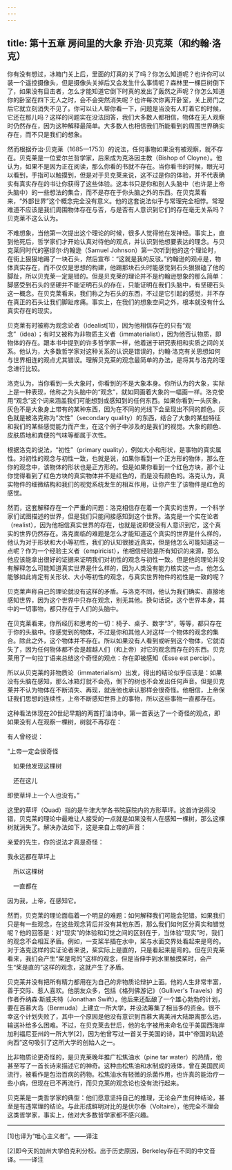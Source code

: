 ```yaml
---
---
---
```

title: 第十五章 房间里的大象 乔治·贝克莱（和约翰·洛克）
---




你有没有想过，冰箱门关上后，里面的灯真的关了吗？你怎么知道呢？也许你可以装一个遥控摄像头，但是摄像头关掉后又会发生什么事情呢？森林里一棵巨树倒下了，如果没有目击者，怎么才能知道它倒下时真的发出了轰然之声呢？你怎么知道你的卧室在四下无人之时，会不会突然消失呢？也许每次你离开卧室，关上房门之后它就立刻消失不见了。你可以让人帮你看一下，问题是当没有人盯着它的时候，它还在那儿吗？这样的问题实在没法回答，我们大多数人都相信，物体在无人观察时仍然存在，因为这种解释最简单。大多数人也相信我们所能看到的周围世界确实存在，而不只是我们的想象。

然而根据乔治·贝克莱（1685—1753）的说法，任何事物如果没有被观察，就不存在。贝克莱是一位爱尔兰哲学家，后来成为克洛因主教（Bishop of Cloyne）。他认为，如果不是因为正在阅读，那么你看的书就不存在。当你看书的时候，眼光可以看到，手指可以触摸到，但是对于贝克莱来说，这不过是你的体验，并不代表确实有真实存在的书让你获得了这些体验。这本书只是你和别人头脑中（也许是上帝头脑中）的一些想法的集合，而不是存在于你头脑之外的东西。在贝克莱看来，“外部世界”这个概念完全没有意义。他的这套说法似乎与常理完全相悖。常理难道不应该是我们周围物体存在与否，与是否有人意识到它们的存在毫无关系吗？贝克莱不这么认为。

不难想象，当他第一次提出这个理论的时候，很多人觉得他在发神经。事实上，直到他死后，哲学家们才开始认真对待他的观点，并认识到他想要表达的理念。与贝克莱同时代的塞缪尔·约翰逊（Samuel Johnson）第一次听到他的这个理论时，在街上狠狠地踢了一块石头，然后宣布：“这就是我的反驳。”约翰逊的观点是，物体真实存在，而不仅仅是思想的构建，他踢那块石头时能感觉到石头狠狠磕了他的脚趾，所以贝克莱一定是错的。但是贝克莱的理论并不是约翰逊想象的那么简单：脚感受到石头的坚硬并不能证明石头的存在，只能证明在我们头脑中，有坚硬石头这一概念。在贝克莱看来，我们称之为石头的东西，不过是它引起的感觉，并不存在真正的石头让我们脚趾疼痛。事实上，在我们的想象空间之外，根本就没有什么真实存在的现实。

贝克莱有时被称为观念论者（idealist[1]），因为他相信存在的只有“观念”（idea）；有时又被称为非物质主义者（immaterialist），因为他否认物质，即物体的存在。跟本书中提到的许多哲学家一样，他着迷于研究表相和实质之间的关系。他认为，大多数哲学家对这种关系的认识是错误的，约翰·洛克有关思想如何与世界相连的观点尤其错误。理解贝克莱的观念最简单的办法，是将其与洛克的理念进行比较。

洛克认为，当你看到一头大象时，你看到的不是大象本身。你所认为的大象，实际上是一种表现，他称之为头脑中的“观念”，就如同画着大象的一幅画一样。洛克使用“观念”这个词来涵盖我们可能想到或感知到的任何东西。如果你看到一头灰象，灰色不是大象身上带有的某种东西，因为在不同的光线下会呈现出不同的颜色。灰色就是被洛克称为“次性”（secondary quality）的东西，结合了大象的某些特征和我们的某些感觉能力而产生，在这个例子中涉及的是我们的视觉。大象的颜色、皮肤质地和粪便的气味等都属于次性。

根据洛克的说法，“初性”（primary quality），例如大小和形状，是事物的真实属性。对初性的观念与初性一致，也就是说，如果你看到一个正方形的物体，那么在你的观念中，该物体的形状也是正方形的。但是如果你看到一个红色方块，那个让你觉得看到了红色方块的真实物体并不是红色的，而是没有颜色的。洛克认为，真实物件的细微结构和我们的视觉系统发生的相互作用，让你产生了该物件是红色的感觉。

然而，这套解释存在一个严重的问题：洛克相信存在着一个真实的世界，一个科学家们试图描述的世界，但是我们只能间接感知到这个世界。洛克是一个实在论者（realist），因为他相信真实世界的存在，也就是说即使没有人意识到它，这个真实的世界仍然存在。洛克面临的难题是怎么才能知道这个真实的世界是什么样的，他认为对于形状和大小等初性，我们的认知很接近真实，但是他怎么可能知道这一点呢？作为一个经验主义者（empiricist），他相信经验是所有知识的来源，那么他应该能拿出很好的证据来证明我们对初性的观念与初性一致。但是他的理论并没有解释怎么可能知道真实世界是什么样的，因为人类没有能力核实这一点。他怎么能够如此肯定有关形状、大小等初性的观念，与真实世界物件的初性是一致的呢？

贝克莱声称自己的理论就没有这样的矛盾。与洛克不同，他认为我们确实、直接地感知世界，因为这个世界中只存在观念，别无其他。换句话说，这个世界本身，其中的一切事物，都只存在于人们的头脑中。

在贝克莱看来，你所经历和思考的一切：椅子、桌子、数字“3”，等等，都只存在于你的头脑中。你感觉到的物体，不过是你和其他人对这样一个物体的观念的集合。除此之外，这个物体并不存在。所以如果没有人看到或听到这个物体，它就消失了，因为任何物体都不会是超越人们（和上帝）对它的观念而存在的东西。贝克莱用了一句拉丁语来总结这个奇怪的观点：存在即被感知（Esse est percipi）。

所以从贝克莱的非物质论（immaterialism）出发，得出的结论似乎应该是：如果没有头脑在感知，那么冰箱灯就不会亮，倒下的树也不会发出任何声音。但是贝克莱并不认为物体在不断消失、再现，就连他也承认那样会很奇怪。他相信，上帝保证我们思想的连续性，上帝不断感知世界上的事物，所以这些事物一直都存在。

这种看法体现在20世纪早期的两首打油诗中。第一首表达了一个奇怪的观点，即如果没有人在观察一棵树，树就不再存在：

有人曾经说：

“上帝一定会很奇怪

　如果他发现这棵树

　还在这儿

即使草坪上一个人也没有。”

这里的草坪（Quad）指的是牛津大学各书院庭院内的方形草坪。这首诗说得没错，贝克莱的理论中最难让人接受的一点就是如果没有人在感知一棵树，那么这棵树就消失了。解决办法如下，这是来自上帝的声音：

亲爱的先生，你的说法才真是奇怪：

我永远都在草坪上

　所以这棵树

　一直都在

因为我，上帝，在感知它。

然而，贝克莱的理论面临着一个明显的难题：如何解释我们可能会犯错。如果我们只是有一些观念，在这些观念背后并没有其他东西，那么我们如何区分真实和错觉呢？他的回答是：对“现实”的体验和幻觉之间的区别在于，当体验“现实”时，我们的观念不会相互矛盾。例如，一支桨半插在水中，桨与水面交界处看起来是弯的。对于洛克这样的实证论者来说，桨实际上是直的，只是看起来是弯的。但在贝克莱看来，我们会产生“桨是弯的”这样的观念，但是当伸手到水里触摸桨时，会产生“桨是直的”这样的观念，这就产生了矛盾。

贝克莱并没有把所有精力都用在为自己的非物质论辩护上面。他的人生非常丰富，善于交际、惹人喜欢。他朋友众多，包括《格列佛游记》（Gulliver's Travels）的作者乔纳森·斯威夫特（Jonathan Swift）。他后来还酝酿了一个雄心勃勃的计划，要在百慕大岛（Bermuda）上建立一所大学，并设法筹集了相当多的资金。很不幸这个计划失败了，其中一个原因是他没有意识到百慕大离美洲大陆距离那么远，输送补给多么困难。不过，在贝克莱去世后，他的名字被用来命名位于美国西海岸加利福尼亚州的一所大学[2]，因为他曾写过一首关于美国的诗，其中“帝国的轨迹向西”这句吸引了这所大学的创始人之一。

比非物质论更奇怪的，是贝克莱晚年推广松焦油水（pine tar water）的热情，他甚至写了一首长诗来描述它的神奇。这种由松焦油和水制成的液体，曾在美国民间流行，被看作是包治百病的药物。松焦油水有轻微的杀菌作用，也许真的能治疗一些小病，但现在已不再流行，而贝克莱的观念论也没有流行起来。

贝克莱是一类哲学家的典型：他们愿意坚持自己的推理，无论会产生何种结论，甚至是有违常理的结论。与此形成鲜明对比的是伏尔泰（Voltaire），他完全不理会这类哲学家，事实上，他对大多数哲学家都不感兴趣。



* * *



[1]也译为“唯心主义者”。——译注

[2]即今天的加州大学伯克利分校。出于历史原因，Berkeley存在不同的中文音译。——译注